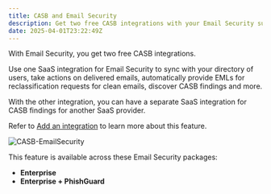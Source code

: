 ```yaml
---
title: CASB and Email Security
description: Get two free CASB integrations with your Email Security subscription.
date: 2025-04-01T23:22:49Z
---
```


With Email Security, you get two free CASB integrations. 

Use one SaaS integration for Email Security to sync with your directory of users, take actions on delivered emails, automatically provide EMLs for reclassification requests for clean emails, discover CASB findings and more. 

With the other integration, you can have a separate SaaS integration for CASB findings for another SaaS provider. 

Refer to [Add an integration](/cloudflare-one/applications/casb/#add-an-integration) to learn more about this feature. 

![CASB-EmailSecurity](~/assets/images/changelog/email-security/CASB-EmailSecurity.png)

This feature is available across these Email Security packages: 

-  **Enterprise** 
-  **Enterprise + PhishGuard**